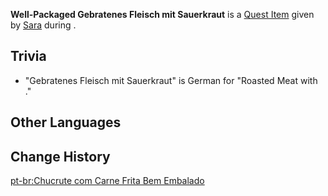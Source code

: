{{Item Infobox
|id           = 100817
|image        = Item Gift.png
|type         = Quest Items
|description  = A serving of Gebratenes Fleisch mit Sauerkraut that has already been packed. A curious smell wafts from within.<br>You've heard that this is a hidden menu item that only long-time patrons know of and that the hoi polloi cannot appreciate its flavor &mdash; fair enough, you think...
|source1      = Given during [[Speech and Etiquette]]
}}
'''Well-Packaged Gebratenes Fleisch mit Sauerkraut''' is a [[Quest Item]] given by [[Sara]] during {{Quest|Speech and Etiquette}}.

==Trivia==
*"Gebratenes Fleisch mit Sauerkraut" is German for "Roasted Meat with {{w|Sauerkraut}}."

==Other Languages==
{{Other Languages
|default_hidden = 1
|en      = Well-Packaged Gebratenes Fleisch mit Sauerkraut
|zhs     = 包装好的「酱菜煎肉」
|zhs_rm  = Bāozhuāng Hǎo de "Jiàngcài Jiānròu"
|zht     = 包裝好的「醬菜煎肉」
|zht_rm  = Bāozhuāng Hǎo de "Jiàngcài Jiānròu"
|ja      = 梱包された「漬け野菜肉炒め」
|ja_rm   = Konpou-sareta "Tsuke-yasai Niku Itame"
|ko      = 포장된 「야채절임 바비큐」
|ko_rm   = Pojangdoen "Yachaejeorim Banikyu"
|es      = Carne con verdura encurtida para llevar
|fr      = Choucroute à la viande bien emballée
|ru      = Упакованное мясо с маринованными овощами
|th      = Gebratenes Fleisch mit Sauerkraut ที่ห่อเสร็จแล้ว
|th_rm   = 
|vi      = "Thịt Rang Dưa Muối" Đóng Gói
|de      = Fertig verpacktes „gebratenes Fleisch mit Sauerkraut“
|id      = Gebratenes Fleisch mit Sauerkraut yang Terbungkus Rapi
|pt      = Chucrute com Carne Frita Bem Embalado
|tr      = Paketlenmiş Turşulu Et Kızartması
|it      = Carne arrosto con crauti ben imballato
}}

==Change History==
{{Change History|1.5}}

[[pt-br:Chucrute com Carne Frita Bem Embalado]]